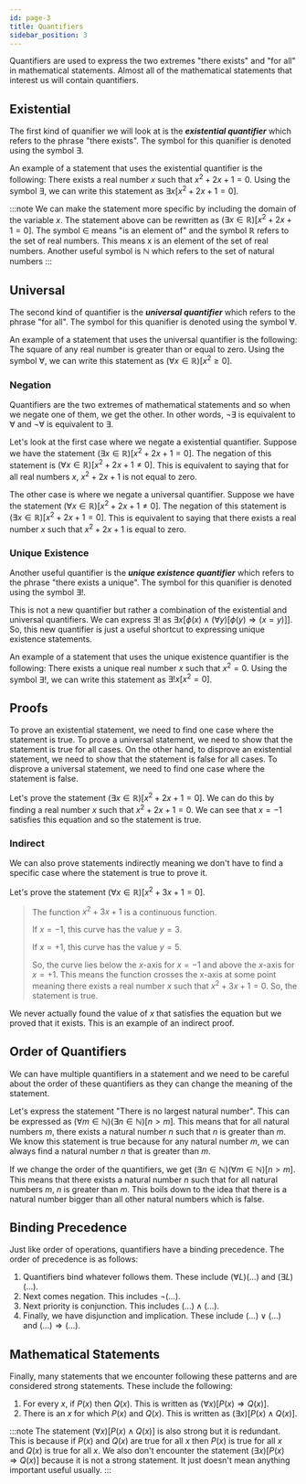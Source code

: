 ```yaml
---
id: page-3
title: Quantifiers
sidebar_position: 3
---
```


Quantifiers are used to express the two extremes "there exists" and "for all" in mathematical statements. Almost all of the mathematical statements that interest us will contain quantifiers.

## Existential

The first kind of quanifier we will look at is the ***existential quantifier*** which refers to the phrase "there exists". The symbol for this quanifier is denoted using the symbol $\exists$.

An example of a statement that uses the existential quantifier is the following: There exists a real number $x$ such that $x^2 + 2x + 1 = 0$. Using the symbol $\exists$, we can write this statement as $\exists x[x^2 + 2x + 1 = 0]$.

:::note
We can make the statement more specific by including the domain of the variable $x$. The statement above can be rewritten as $(\exists x \in \mathbb{R})[x^2 + 2x + 1 = 0]$. The symbol $\in$ means "is an element of" and the symbol $\mathbb{R}$ refers to the set of real numbers. This means x is an element of the set of real numbers. Another useful symbol is $\mathbb{N}$ which refers to the set of natural numbers
:::

## Universal

The second kind of quantifier is the ***universal quantifier*** which refers to the phrase "for all". The symbol for this quanifier is denoted using the symbol $\forall$.

An example of a statement that uses the universal quantifier is the following: The square of any real number is greater than or equal to zero. Using the symbol $\forall$, we can write this statement as $(\forall x \in \mathbb{R})[x^2 \geq 0]$.

### Negation

Quantifiers are the two extremes of mathematical statements and so when we negate one of them, we get the other. In other words, $\neg \exists$ is equivalent to $\forall$ and $\neg \forall$ is equivalent to $\exists$.

Let's look at the first case where we negate a existential quantifier. Suppose we have the statement $(\exists x \in \mathbb{R}) [x^2 + 2x + 1 = 0]$. The negation of this statement is $(\forall x \in \mathbb{R}) [x^2 + 2x + 1 \neq 0]$. This is equivalent to saying that for all real numbers $x$, $x^2 + 2x + 1$ is not equal to zero.

The other case is where we negate a universal quantifier. Suppose we have the statement $(\forall x \in \mathbb{R}) [x^2 + 2x + 1 \neq 0]$. The negation of this statement is $(\exists x \in \mathbb{R}) [x^2 + 2x + 1 = 0]$. This is equivalent to saying that there exists a real number $x$ such that $x^2 + 2x + 1$ is equal to zero.

### Unique Existence

Another useful quantifier is the ***unique existence quantifier*** which refers to the phrase "there exists a unique". The symbol for this quanifier is denoted using the symbol $\exists!$.

This is not a new quantifier but rather a combination of the existential and universal quantifiers. We can express $\exists!$ as $\exists x [\phi (x) \land  (\forall y)[\phi (y) \Rightarrow (x = y)]]$. So, this new quantifier is just a useful shortcut to expressing unique existence statements.

An example of a statement that uses the unique existence quantifier is the following: There exists a unique real number $x$ such that $x^2 = 0$. Using the symbol $\exists!$, we can write this statement as $\exists! x[x^2 = 0]$.

## Proofs

To prove an existential statement, we need to find one case where the statement is true. To prove a universal statement, we need to show that the statement is true for all cases. On the other hand, to disprove an existential statement, we need to show that the statement is false for all cases. To disprove a universal statement, we need to find one case where the statement is false.

Let's prove the statement $(\exists x \in \mathbb{R}) [x^2 + 2x + 1 = 0]$. We can do this by finding a real number $x$ such that $x^2 + 2x + 1 = 0$. We can see that $x = -1$ satisfies this equation and so the statement is true.

### Indirect

We can also prove statements indirectly meaning we don't have to find a specific case where the statement is true to prove it. 

Let's prove the statement $(\forall x \in \mathbb{R}) [x^2 + 3x + 1 = 0]$.
> The function $x^2 + 3x + 1$ is a continuous function.
> 
> If $x = -1$, this curve has the value $y = 3$.
> 
> If $x = +1$, this curve has the value $y = 5$.
>
> So, the curve lies below the $x$-axis for $x = -1$ and above the $x$-axis for $x = +1$. This means the function crosses the x-axis at some point meaning there exists a real number $x$ such that $x^2 + 3x + 1 = 0$. So, the statement is true.

We never actually found the value of $x$ that satisfies the equation but we proved that it exists. This is an example of an indirect proof.

## Order of Quantifiers

We can have multiple quantifiers in a statement and we need to be careful about the order of these quantifiers as they can change the meaning of the statement.

Let's express the statement "There is no largest natural number". This can be expressed as $(\forall m \in \mathbb{N})(\exists n \in \mathbb{N})[n > m]$. This means that for all natural numbers $m$, there exists a natural number $n$ such that $n$ is greater than $m$. We know this statement is true because for any natural number $m$, we can always find a natural number $n$ that is greater than $m$.

If we change the order of the quantifiers, we get $(\exists n \in \mathbb{N})(\forall m \in \mathbb{N})[n > m]$. This means that there exists a natural number $n$ such that for all natural numbers $m$, $n$ is greater than $m$. This boils down to the idea that there is a natural number bigger than all other natural numbers which is false.

## Binding Precedence

Just like order of operations, quantifiers have a binding precedence. The order of precedence is as follows:

1. Quantifiers bind whatever follows them. These include $(\forall L)(...)$ and $(\exists L)(...)$.
2. Next comes negation. This includes $\neg(...)$.
3. Next priority is conjunction. This includes $(...) \land (...)$.
4. Finally, we have disjunction and implication. These include $(...) \lor (...)$ and $(...) \Rightarrow (...)$.

## Mathematical Statements

Finally, many statements that we encounter following these patterns and are considered strong statements. These include the following:
1. For every $x$, if $P(x)$ then $Q(x)$. This is written as ($\forall x)[P(x) \Rightarrow Q(x)]$.
2. There is an $x$ for which $P(x)$ and $Q(x)$. This is written as $(\exists x)[P(x) \land Q(x)]$.

:::note
The statement $(\forall x)[P(x) \land Q(x)]$ is also strong but it is redundant. This is because if $P(x)$ and $Q(x)$ are true for all $x$ then $P(x)$ is true for all $x$ and $Q(x)$ is true for all $x$. We also don't encounter the statement $(\exists x)[P(x) \Rightarrow Q(x)]$ because it is not a strong statement. It just doesn't mean anything important useful usually.
:::